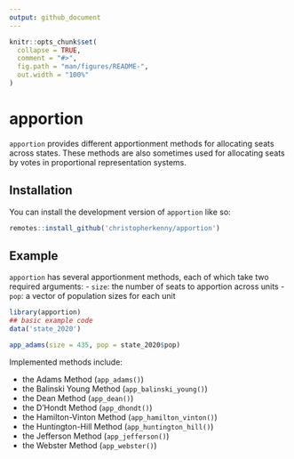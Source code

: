 ```yaml
---
output: github_document
---
```


<!-- README.md is generated from README.Rmd. Please edit that file -->

```r
knitr::opts_chunk$set(
  collapse = TRUE,
  comment = "#>",
  fig.path = "man/figures/README-",
  out.width = "100%"
)
```

# apportion

<!-- badges: start -->
<!-- badges: end -->

`apportion` provides different apportionment methods for allocating seats across states. These methods are also sometimes used for allocating seats by votes in proportional representation systems.

## Installation

You can install the development version of `apportion` like so:

``` r
remotes::install_github('christopherkenny/apportion')
```

## Example

`apportion` has several apportionment methods, each of which take two required arguments:
- `size`: the number of seats to apportion across units
- `pop`: a vector of population sizes for each unit

```r
library(apportion)
## basic example code
data('state_2020')

app_adams(size = 435, pop = state_2020$pop)
```

Implemented methods include:

- the Adams Method (`app_adams()`)
- the Balinski Young Method (`app_balinski_young()`)
- the Dean Method (`app_dean()`)
- the D'Hondt Method (`app_dhondt()`)
- the Hamilton-Vinton Method (`app_hamilton_vinton()`)
- the Huntington-Hill Method (`app_huntington_hill()`)
- the Jefferson Method (`app_jefferson()`)
- the Webster Method (`app_webster()`)
